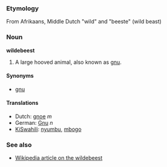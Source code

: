 ===Etymology===
From Afrikaans, Middle Dutch "wild" and "beeste" (wild beast)

===Noun===
'''wildebeest'''

#A large hooved animal, also known as [[gnu]].

====Synonyms====
*[[gnu]]

====Translations====
*Dutch: [[gnoe]] ''m''
*German: [[Gnu]] ''n''
*[[KiSwahili]]: [[nyumbu]], [[mbogo]]

===See also===
*[[w:wildebeest|Wikipedia article on the wildebeest]]